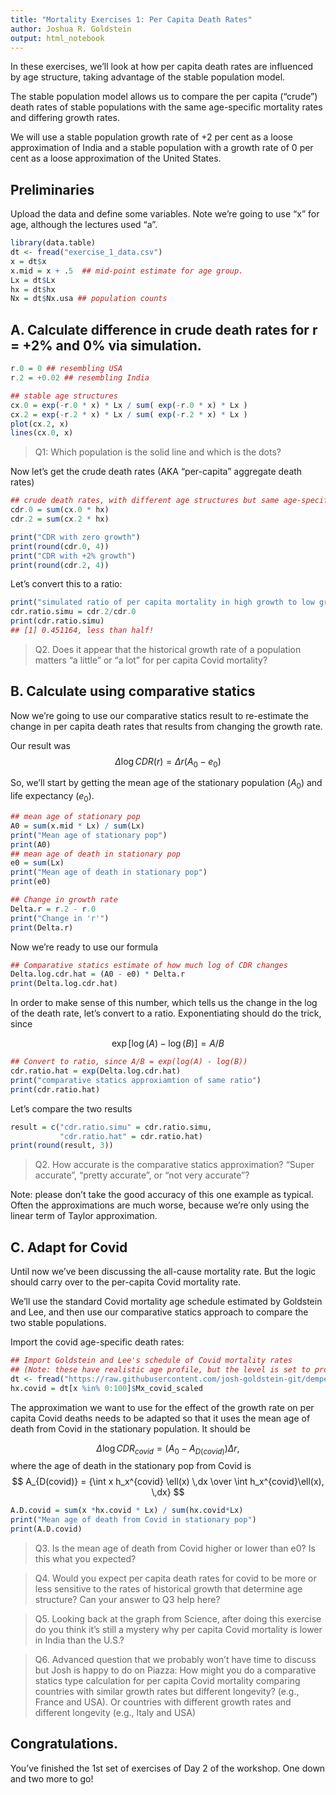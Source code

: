---
title: "Mortality Exercises 1: Per Capita Death Rates"
author: Joshua R. Goldstein
output: html_notebook
---

In these exercises, we'll look at how per capita death rates are influenced by age structure, taking advantage of the stable population model. 

The stable population model allows us to compare the per capita ("crude") death rates of stable populations with the same age-specific mortality rates and differing growth rates. 

We will use a stable population growth rate of +2 per cent as a loose approximation of India and a stable population with a growth rate of 0 per cent as a loose approximation of the United States.

## Preliminaries

Upload the data and define some variables. Note we're going to use "x" for age, although the lectures used "a".

```{r}
library(data.table)
dt <- fread("exercise_1_data.csv")
x = dt$x
x.mid = x + .5  ## mid-point estimate for age group.
Lx = dt$Lx 
hx = dt$hx
Nx = dt$Nx.usa ## population counts
```

##  A. Calculate difference in crude death rates for r = +2% and 0% via simulation.

```{r}
r.0 = 0 ## resembling USA
r.2 = +0.02 ## resembling India

## stable age structures
cx.0 = exp(-r.0 * x) * Lx / sum( exp(-r.0 * x) * Lx )
cx.2 = exp(-r.2 * x) * Lx / sum( exp(-r.2 * x) * Lx )
plot(cx.2, x)
lines(cx.0, x)
```

> Q1: Which population is the solid line and which is the dots?

Now let's get the crude death rates (AKA "per-capita" aggregate death rates)
```{r}

## crude death rates, with different age structures but same age-specific mortality
cdr.0 = sum(cx.0 * hx)
cdr.2 = sum(cx.2 * hx)

print("CDR with zero growth")
print(round(cdr.0, 4))
print("CDR with +2% growth")
print(round(cdr.2, 4))
```

Let's convert this to a ratio:
```{r}
print("simulated ratio of per capita mortality in high growth to low growth pops")
cdr.ratio.simu = cdr.2/cdr.0
print(cdr.ratio.simu)
## [1] 0.451164, less than half!
```

> Q2. Does it appear that the historical growth rate of a population
> matters "a little" or "a lot"  for per capita Covid mortality?

## B. Calculate using comparative statics

Now we're going to use our comparative statics result to re-estimate the change in per capita death rates that results from changing the growth rate.

Our result was
$$
\Delta \log CDR(r) = \Delta r (A_0 - e_0)
$$

So, we'll start by getting the mean age of the stationary population ($A_0$) and life expectancy ($e_0$).

```{r}
## mean age of stationary pop
A0 = sum(x.mid * Lx) / sum(Lx)
print("Mean age of stationary pop")
print(A0)
## mean age of death in stationary pop
e0 = sum(Lx)
print("Mean age of death in stationary pop")
print(e0)

## Change in growth rate
Delta.r = r.2 - r.0
print("Change in 'r'")
print(Delta.r)
```

Now we're ready to use our formula

```{r}
## Comparative statics estimate of how much log of CDR changes
Delta.log.cdr.hat = (A0 - e0) * Delta.r
print(Delta.log.cdr.hat)
```

In order to make sense of this number, which tells us the change in the log of the death rate, let's convert to a ratio. Exponentiating should do the trick, since 

$$
\exp[\log(A) - \log(B)] = A/B
$$

```{r}
## Convert to ratio, since A/B = exp(log(A) - log(B))
cdr.ratio.hat = exp(Delta.log.cdr.hat)
print("comparative statics approxiamtion of same ratio")
print(cdr.ratio.hat)
```
Let's compare the two results
```{r}
result = c("cdr.ratio.simu" = cdr.ratio.simu,
           "cdr.ratio.hat" = cdr.ratio.hat)
print(round(result, 3))
```

> Q2. How accurate is the comparative statics approximation?
> "Super accurate", "pretty accurate", or "not very accurate"?

Note: please don't take the good accuracy of this one example as
typical. Often the approximations are much worse, because we're
only using the linear term of Taylor approximation.

## C. Adapt for Covid

Until now we've been discussing the all-cause mortality rate. But the logic should carry over to the per-capita Covid mortality rate.

We'll use the standard Covid mortality age schedule estimated by Goldstein and Lee, and then use our comparative statics approach to compare the two stable populations.

Import the covid age-specific death rates:
```{r}
## Import Goldstein and Lee's schedule of Covid mortality rates
## (Note: these have realistic age profile, but the level is set to produce 1 million deaths in US)
dt <- fread("https://raw.githubusercontent.com/josh-goldstein-git/dempersp_covid_mortality/master/data/cleaned/normalized_nMx_out.csv")
hx.covid = dt[x %in% 0:100]$Mx_covid_scaled
```

The approximation we want to use for the effect of the growth rate on per capita Covid deaths needs to be adapted so that it uses the mean age of death from Covid in the stationary population. It should be

$$
\Delta \log CDR_{covid} = (A_0 - A_{D(covid)}) \Delta r,
$$
where the age of death in the stationary pop from Covid is
$$
A_{D(covid)} = {\int x h_x^{covid} \ell(x) \,dx \over \int h_x^{covid}\ell(x), \,dx}
$$

```{r}
A.D.covid = sum(x *hx.covid * Lx) / sum(hx.covid*Lx)
print("Mean age of death from Covid in stationary pop")
print(A.D.covid)
```

> Q3. Is the mean age of death from Covid higher or lower than e0? 
>  Is this what you expected?

> Q4. Would you expect per capita death rates for covid to be more or
>  less sensitive to the rates of historical growth that determine age
>  structure? Can your answer to Q3 help here?

> Q5. Looking back at the graph from Science, after doing this
>  exercise do you think it's still a mystery why per capita Covid
>  mortality is lower in India than the U.S.? 


> Q6. Advanced question that we probably won't have time to discuss 
> but Josh is happy to do on Piazza: How might you do a comparative 
> statics type calculation for per capita Covid mortality comparing 
> countries with similar growth rates but different longevity?
> (e.g., France and USA). Or countries with different growth rates and
> different longevity (e.g., Italy and USA)

## Congratulations. 

You've finished the 1st set of exercises of Day 2 of the workshop. One down and two more to go!



